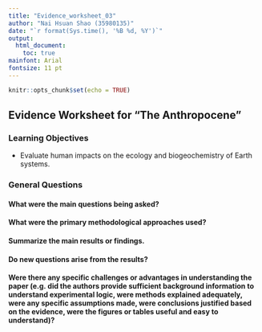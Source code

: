 ```yaml
---
title: "Evidence_worksheet_03"
author: "Nai Hsuan Shao (35980135)"
date: "`r format(Sys.time(), '%B %d, %Y')`"
output:
  html_document:
    toc: true
mainfont: Arial
fontsize: 11 pt
---
```


```r
knitr::opts_chunk$set(echo = TRUE)
```
## Evidence Worksheet for "The Anthropocene"

### Learning Objectives
* Evaluate human impacts on the ecology and biogeochemistry of Earth systems.

### General Questions
#### What were the main questions being asked?



#### What were the primary methodological approaches used?



#### Summarize the main results or findings. 



#### Do new questions arise from the results?



#### Were there any specific challenges or advantages in understanding the paper (e.g. did the authors provide sufficient background information to understand experimental logic, were methods explained adequately, were any specific assumptions made, were conclusions justified based on the evidence, were the figures or tables useful and easy to understand)? 



